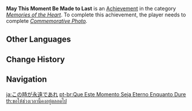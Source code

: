 {{Achievement Infobox
|title        = 
|id           = 84132
|order id     = 7110
|category     = Memories of the Heart
|description  = Take a commemorative photo with Yun Jin.
|requirements = Complete ''[[Half a Day's Leisure#Commemorative Photo|Commemorative Photo]].''
|primogems    = 5
|tracking     = 
|hidden       = 1
|quest        = A Song That Knows Grace
|topic        = 
}}
'''May This Moment Be Made to Last''' is an [[Achievement]] in the category ''[[Memories of the Heart]]''. To complete this achievement, the player needs to complete ''[[Half a Day's Leisure#Commemorative Photo|Commemorative Photo]].''
<!--
==Trivia==

==Video Guides==
{{EVT
|video1   = 
|caption1 = 
}}
-->
==Other Languages==
{{Other Languages
|en      = May This Moment Be Made to Last
|zhs     = 愿此刻永恒
|zhs_rm  = Yuàn Cǐkè Yǒnghéng
|zht     = 願此刻永恆
|zht_rm  = Yuàn Cǐkè Yǒnghéng
|zh_tl   = May This Moment Last Forever
|ja      = この時が永遠であれ
|ja_rm   = Kono Toki ga Eien de Are
|ja_tl   = May This Moment Last Forever
|ko      = 이 순간이 영원하길
|ko_rm   = I Sungani Yeongwonhagil
|ko_tl   = Wish This Moment Last Forever
|es      = Un momento para la posteridad
|es_tl   = A Moment for Posterity
|fr      = Que ce moment dure !
|fr_tl   = May This Moment Last!
|ru      = Остановись, мгновенье, ты прекрасно!
|ru_tl   = Stay, Moment, You are so Beautiful!
|th      = ขอให้ช่วงเวลานี้คงอยู่ตลอดไป
|th_rm   = 
|th_tl   = 
|vi      = Nguyện Phút Giây Này Còn Mãi
|vi_tl   = 
|de      = Möge dieser Augenblick ewig anhalten.
|de_tl   = May This Moment Last Forever.
|id      = Ingatlah Hari Ini
|id_tl   = Remember This Day
|pt      = Que Este Momento Seja Eterno Enquanto Dure
|pt_tl   = 
|tr      = Bu Anı Ölümsüzleştirelim
|tr_tl   = 
|it      = Possa questo momento durare a lungo
|it_tl   = 
}}

==Change History==
{{Change History|2.4}}
<!--
==References==
{{Reflist}}
-->
==Navigation==
{{Achievement Navbox|Memories of the Heart}}

[[ja:この時が永遠であれ]]
[[pt-br:Que Este Momento Seja Eterno Enquanto Dure]]
[[th:ขอให้ช่วงเวลานี้คงอยู่ตลอดไป]]